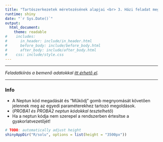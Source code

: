 ```yaml
---
title: "Tartószerkezetek méretezésének alapjai <br> 3. Házi feladat megoldásai"
runtime: shiny
date: "`r Sys.Date()`"
output:
  html_document:
    theme: readable
#    includes:
#      in_header: include/in_header.html
#      before_body: include/before_body.html
#      after_body: include/after_body.html
#    css: include/style.css
---
```



<!--
TODO:
* render -> wasteful -> generate only *md
* render -> temporary files, conflict between session? remaining temporary folders?

NOTES:
* 
-->

***

_Feladatkiírás a bemenő adatokkal <a href="index.Rmd" target="_blank">itt érhető el</a>._

***

### Info
* A Neptun kód megadását és "Működj" gomb megnyomását követően jelennek meg az egyedi paraméterekhez tartozó megoldások.
* (_PROBA1 és PROBA2 neptun kódokkal tesztelhető_)
* Ha a neptun kódja nem szerepel a rendszerben értesítse a gyakorlatvezetőjét!

```r
# TODO: automatically adjust height
shinyAppDir("R/solu", options = list(height = "3500px"))
```

